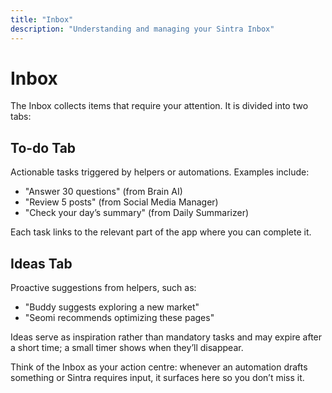 ```yaml
---
title: "Inbox"
description: "Understanding and managing your Sintra Inbox"
---
```


# Inbox

The Inbox collects items that require your attention. It is divided into two tabs:

## To-do Tab

Actionable tasks triggered by helpers or automations. Examples include:
- "Answer 30 questions" (from Brain AI)
- "Review 5 posts" (from Social Media Manager)
- "Check your day’s summary" (from Daily Summarizer)

Each task links to the relevant part of the app where you can complete it.

## Ideas Tab

Proactive suggestions from helpers, such as:
- "Buddy suggests exploring a new market"
- "Seomi recommends optimizing these pages"

Ideas serve as inspiration rather than mandatory tasks and may expire after a short time; a small timer shows when they’ll disappear.

Think of the Inbox as your action centre: whenever an automation drafts something or Sintra requires input, it surfaces here so you don’t miss it.